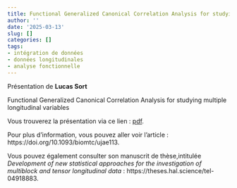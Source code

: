 ```yaml
---
title: Functional Generalized Canonical Correlation Analysis for studying multiple longitudinal variables
author: ''
date: '2025-03-13'
slug: []
categories: []
tags: 
- intégration de données
- données longitudinales
- analyse fonctionnelle
---
```



Présentation de **Lucas Sort**

Functional Generalized Canonical Correlation Analysis for studying multiple longitudinal variables

Vous trouverez la présentation via ce lien : [pdf](/diapos/Biopuces_2025_03_13.pdf).

Pour plus d'information, vous pouvez aller voir l'article : https://doi.org/10.1093/biomtc/ujae113.

Vous pouvez également consulter son manuscrit de thèse,intitulée *Development of new statistical approaches for the investigation of multiblock and tensor longitudinal data* : https://theses.hal.science/tel-04918883.